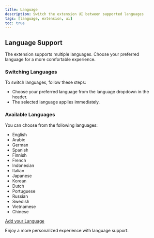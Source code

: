 ```yaml
---
title: Language
description: Switch the extension UI between supported languages
tags: [language, extension, ui]
toc: true
---
```


## Language Support

The extension supports multiple languages. Choose your preferred language for a more comfortable experience.

### Switching Languages

To switch languages, follow these steps:

- Choose your preferred language from the language dropdown in the header.
- The selected language applies immediately.

### Available Languages

You can choose from the following languages:

- English
- Arabic
- German
- Spanish
- Finnish
- French
- Indonesian
- Italian
- Japanese
- Korean
- Dutch
- Portuguese
- Russian
- Swedish
- Vietnamese
- Chinese

[Add your Language](https://github.com/Dhruv-Techapps/auto-clicker-auto-fill/discussions/484)

Enjoy a more personalized experience with language support.

